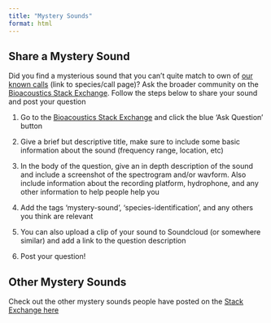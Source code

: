 ```yaml
---
title: "Mystery Sounds"
format: html
---
```


## Share a Mystery Sound

Did you find a mysterious sound that you can't quite match to own of [our known calls](https://sael-swfsc.github.io/SAEL-lab-manual/content/Data-SpeciesAndCallTypes.html) (link to species/call page)? Ask the broader community on the [Bioacoustics Stack Exchange](https://bioacoustics.stackexchange.com/). Follow the steps below to share your sound and post your question

1.  Go to the [Bioacoustics Stack Exchange](https://bioacoustics.stackexchange.com/) and click the blue 'Ask Question' button

2.  Give a brief but descriptive title, make sure to include some basic information about the sound (frequency range, location, etc)

3.  In the body of the question, give an in depth description of the sound and include a screenshot of the spectrogram and/or wavform. Also include information about the recording platform, hydrophone, and any other information to help people help you

4.  Add the tags 'mystery-sound', 'species-identification', and any others you think are relevant

5.  You can also upload a clip of your sound to Soundcloud (or somewhere similar) and add a link to the question description

6.  Post your question!

## Other Mystery Sounds

Check out the other mystery sounds people have posted on the [Stack Exchange here](https://bioacoustics.stackexchange.com/questions/tagged/mystery-sound)
